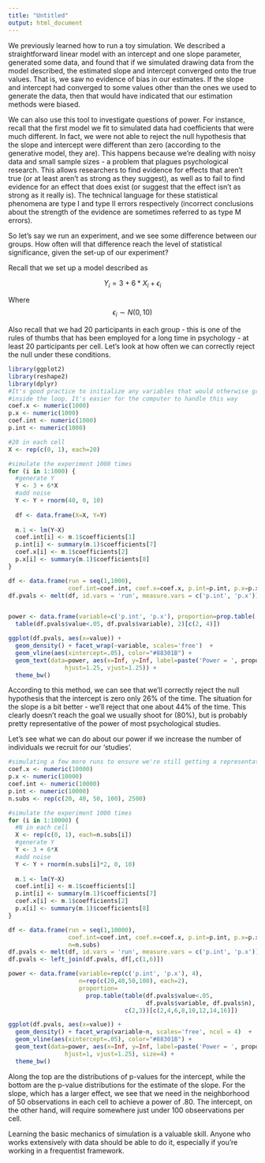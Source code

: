 ```yaml
---
title: "Untitled"
output: html_document
---
```


We previously learned how to run a toy simulation. We described a straightforward linear model with an intercept and one slope parameter, generated some data, and found that if we simulated drawing data from the model described, the estimated slope and intercept converged onto the true values. That is, we saw no evidence of bias in our estimates. If the slope and intercept had converged to some values other than the ones we used to generate the data, then that would have indicated that our estimation methods were biased.

We can also use this tool to investigate questions of power. For instance, recall that the first model we fit to simulated data had coefficients that were much different. In fact, we were not able to reject the null hypothesis that the slope and intercept were different than zero (according to the generative model, they are). This happens because we're dealing with noisy data and small sample sizes - a problem that plagues psychological research. This allows researchers to find evidence for effects that aren't true (or at least aren't as strong as they suggest), as well as to fail to find evidence for an effect that does exist (or suggest that the effect isn't as strong as it really is). The technical language for these statistical phenomena are type I and type II errors respectively (incorrect conclusions about the strength of the evidence are sometimes referred to as type M errors).

So let's say we run an experiment, and we see some difference between our groups. How often will that difference reach the level of statistical significance, given the set-up of our experiment?

Recall that we set up a model described as 

$$
Y_i = 3 + 6*X_i + \epsilon_i
$$

Where $$\epsilon_{i} \sim N(0, 10)$$

Also recall that we had 20 participants in each group - this is one of the rules of thumbs that has been employed for a long time in psychology - at least 20 participants per cell. Let's look at how often we can correctly reject the null under these conditions.

```r
library(ggplot2)
library(reshape2)
library(dplyr)
#It's good practice to initialize any variables that would otherwise grow 
#inside the loop. It's easier for the computer to handle this way
coef.x <- numeric(1000)
p.x <- numeric(1000)
coef.int <- numeric(1000)
p.int <- numeric(1000)

#20 in each cell
X <- rep(c(0, 1), each=20)

#simulate the experiment 1000 times
for (i in 1:1000) {
  #generate Y
  Y <- 3 + 6*X
  #add noise
  Y <- Y + rnorm(40, 0, 10)
  
  df <- data.frame(X=X, Y=Y)
  
  m.1 <- lm(Y~X)
  coef.int[i] <- m.1$coefficients[1]
  p.int[i] <- summary(m.1)$coefficients[7]
  coef.x[i] <- m.1$coefficients[2]
  p.x[i] <- summary(m.1)$coefficients[8]
}

df <- data.frame(run = seq(1,1000),
                 coef.int=coef.int, coef.x=coef.x, p.int=p.int, p.x=p.x)
df.pvals <- melt(df, id.vars = 'run', measure.vars = c('p.int', 'p.x'))


power <- data.frame(variable=c('p.int', 'p.x'), proportion=prop.table(
  table(df.pvals$value<.05, df.pvals$variable), 2)[c(2, 4)])

ggplot(df.pvals, aes(x=value)) + 
  geom_density() + facet_wrap(~variable, scales='free')  + 
  geom_vline(aes(xintercept=.05), color="#88301B") + 
  geom_text(data=power, aes(x=Inf, y=Inf, label=paste('Power = ', proportion), 
                hjust=1.25, vjust=1.25)) + 
  theme_bw()
```

According to this method, we can see that we'll correctly reject the null hypothesis that the intercept is zero only 26% of the time. The situation for the slope is a bit better - we'll reject that one about 44% of the time. This clearly doesn't reach the goal we usually shoot for (80%), but is probably pretty representative of the power of most psychological studies.

Let's see what we can do about our power if we increase the number of individuals we recruit for our 'studies'.

```r
#simulating a few more runs to ensure we're still getting a representative sample, as we're now splitting things over 4 different sample sizes
coef.x <- numeric(10000)
p.x <- numeric(10000)
coef.int <- numeric(10000)
p.int <- numeric(10000)
n.subs <- rep(c(20, 40, 50, 100), 2500)

#simulate the experiment 1000 times
for (i in 1:10000) {
  #N in each cell
  X <- rep(c(0, 1), each=n.subs[i])
  #generate Y
  Y <- 3 + 6*X
  #add noise
  Y <- Y + rnorm(n.subs[i]*2, 0, 10)
  
  m.1 <- lm(Y~X)
  coef.int[i] <- m.1$coefficients[1]
  p.int[i] <- summary(m.1)$coefficients[7]
  coef.x[i] <- m.1$coefficients[2]
  p.x[i] <- summary(m.1)$coefficients[8]
}

df <- data.frame(run = seq(1,10000),
                 coef.int=coef.int, coef.x=coef.x, p.int=p.int, p.x=p.x,
                 n=n.subs)
df.pvals <- melt(df, id.vars = 'run', measure.vars = c('p.int', 'p.x'))
df.pvals <- left_join(df.pvals, df[,c(1,6)])

power <- data.frame(variable=rep(c('p.int', 'p.x'), 4), 
                    n=rep(c(20,40,50,100), each=2),
                    proportion=
                      prop.table(table(df.pvals$value<.05, 
                                       df.pvals$variable, df.pvals$n), 
                                 c(2,3))[c(2,4,6,8,10,12,14,16)])

ggplot(df.pvals, aes(x=value)) + 
  geom_density() + facet_wrap(variable~n, scales='free', ncol = 4)  + 
  geom_vline(aes(xintercept=.05), color="#88301B") + 
  geom_text(data=power, aes(x=Inf, y=Inf, label=paste('Power = ', proportion), 
                hjust=1, vjust=1.25), size=4) + 
  theme_bw()
```

Along the top are the distributions of p-values for the intercept, while the bottom are the p-value distributions for the estimate of the slope. For the slope, which has a larger effect, we see that we need in the neighborhood of 50 observations in each cell to achieve a power of .80. The intercept, on the other hand, will require somewhere just under 100 obseervations per cell.

Learning the basic mechanics of simulation is a valuable skill. Anyone who works extensively with data should be able to do it, especially if you're working in a frequentist framework.

